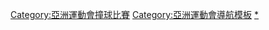 {{Navbox
|name = 亞洲運動會撞球比賽
|title = [[亞洲運動會撞球比賽|-{zh-cn:亚洲运动会台球比赛; zh-tw:亞洲運動會撞球比賽; zh-hk:亞洲運動會桌球比賽 (球桿運動); zh-mo:亞洲運動會桌球比賽 (球桿運動); zh-sg:亚洲运动会桌球比赛 (球杆运动); zh-my:亚洲运动会桌球比赛 (球杆运动)}-]]
|listclass = hlist
|imageleft = [[Image:Cue sports pictogram.svg|50px]]
|liststyle = padding-right:50px
|list1= 
* [[1998年亞洲運動會撞球比賽|1998]]
* [[2002年亞洲運動會撞球比賽|2002]]
* [[2006年亞洲運動會撞球比賽|2006]]
* [[2010年亞洲運動會撞球比賽|2010]]
}}<includeonly>[[Category:亞洲運動會撞球比賽]]</includeonly><noinclude>
[[Category:亞洲運動會導航模板]]
[[Category:亞洲運動會撞球比賽|*]]
</noinclude>